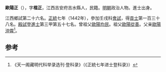 '''歐陽正'''（{{bd|1399年||？}}），字'''楷正'''，江西吉安府吉水縣人，民籍。[[明朝|明朝]]政治人物。進士出身。

江西鄉試第二十六名。[[正统_(年号)|正統]]七年（1442年），參加壬戌科[[會試|會試]]，得[[貢士|貢士]]第一百三十八名。[[殿試|殿試]]登[[進士|進士]]第三甲第五十七名。曾祖父[[歐陽均民|歐陽均民]]。祖父[[歐陽從善|歐陽從善]]。父亲[[歐陽沖霄|歐陽沖霄]]<ref>《天一阁藏明代科举录选刊·登科录》（《正統七年进士登科录》）</ref>。

==参考==
{{reflist}}
{{明朝人物小作品}}
{{正統七年壬戌科殿試金榜}}